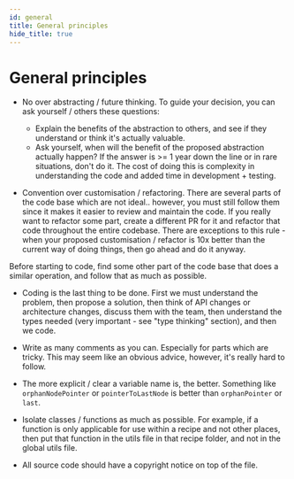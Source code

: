 ```yaml
---
id: general
title: General principles
hide_title: true
---
```


# General principles

- No over abstracting / future thinking. To guide your decision, you can ask yourself / others these questions:
    - Explain the benefits of the abstraction to others, and see if they understand or think it's actually valuable.
    - Ask yourself, when will the benefit of the proposed abstraction actually happen? If the answer is >= 1 year down the line or in rare situations, don't do it.
 The cost of doing this is complexity in understanding the code and added time in development + testing.

- Convention over customisation / refactoring. There are several parts of the code base which are not ideal.. however, you must still follow them since it makes it easier to review and maintain the code. If you really want to refactor some part, create a different PR for it and refactor that code throughout the entire codebase. There are exceptions to this rule - when your proposed customisation / refactor is 10x better than the current way of doing things, then go ahead and do it anyway.

 Before starting to code, find some other part of the code base that does a similar operation, and follow that as much as possible.

- Coding is the last thing to be done. First we must understand the problem, then propose a solution, then think of API changes or architecture changes, discuss them with the team, then understand the types needed (very important - see "type thinking" section), and then we code.

- Write as many comments as you can. Especially for parts which are tricky. This may seem like an obvious advice, however, it's really hard to follow.

- The more explicit / clear a variable name is, the better. Something like `orphanNodePointer` or `pointerToLastNode` is better than `orphanPointer` or `last`.

- Isolate classes / functions as much as possible. For example, if a function is only applicable for use within a recipe and not other places, then put that function in the utils file in that recipe folder, and not in the global utils file.

- All source code should have a copyright notice on top of the file.